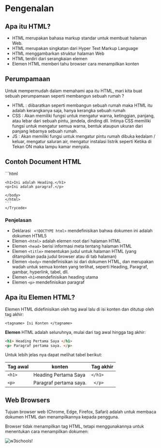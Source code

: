 # Pengenalan

## Apa itu HTML?
* HTML merupakan bahasa markup standar untuk membuat halaman Web.
* HTML merupakan singkatan dari Hyper Text Markup Language
* HTML menggambarkan struktur halaman Web
* HTML terdiri dari serangkaian elemen
* Elemen HTML memberi tahu browser cara menampilkan konten

## Perumpamaan 
Untuk mempermudah dalam memahami apa itu HTML, mari kita buat sebuah perumpamaan seperti membangun sebuah rumah ?
* HTML : diibaratkan seperti membangun sebuah rumah maka HTML itu adalah kerangkanya saja, hanya kerangka sebuah rumah
* CSS : Akan memiliki fungsi untuk mengatur warna, ketinggian, panjang, atau lebar dari sebuah pintu, jendela, dinding dll. Intinya CSS memiliki fungsi untuk mengatur semua warna, bentuk ataupun ukuran dari panjang lebarnya sebuah rumah.
* JS : Akan memiliki fungsi untuk mengatur pintu rumah dibuka kedalam / keluar, mengatur saluran air, mengatur instalasi listrik seperti Ketika di Tekan ON maka lampu kamar menyala.


## Contoh Document HTML

<div >
<Trycode code_source="https://www.w3schools.com/html/tryit.asp?filename=tryhtml_intro">
    ```html
    <!DOCTYPE html>
    <html>
    <head>
    <title>DOCUCODE</title>
    </head>
    <body>

    <h1>Ini adalah Heading.</h1>
    <p>Ini adalah paragraf.</p>

    </body>
    </html>
    ```
    </Trycode>
</div>

### Penjelasan
* Deklarasi ``` <!DOCTYPE html>``` mendefinisikan bahwa dokumen ini adalah dokumen HTML5
* Elemen ```<html>``` adalah elemen root dari halaman HTML
* Elemen  ``` <head> ``` berisi informasi meta tentang halaman HTML
* Elemen  ``` <title> ``` menentukan judul untuk halaman HTML (yang ditampilkan pada judul browser atau di tab halaman)
* Elemen ``` <body> ``` mendefinisikan isi dari dokumen HTML, dan merupakan wadah untuk semua konten yang terlihat, seperti Heading, Paragraf, gambar, hyperlink, tabel, dll.
* Elemen  ``` <h1> ```mendefinisikan heading utama
* Elemen  ``` <p> ``` mendefinisikan paragraf

## Apa itu Elemen HTML?
Elemen HTML didefinisikan oleh tag awal lalu di isi konten dan ditutup oleh tag akhir:

``` <tagname> Isi Konten </tagname> ```

**Elemen** HTML adalah seluruhnya, mulai dari tag awal hingga tag akhir:

```HTML 
<h1> Heading Pertama Saya </h1> 
<p> Paragraf pertama saya. </p> 
```

Untuk lebih jelas nya dapat melihat tabel berikut:

| Tag awal | konten     | Tag akhir |
|-----------|---------------------|---------|
| ```<h1>```      | Heading Pertama Saya     | ```</h1> ```  |
|``` <p> ```      | Paragraf pertama saya. |``` </p>```    |


## Web Browsers
Tujuan browser web (Chrome, Edge, Firefox, Safari) adalah untuk membaca dokumen HTML dan menampilkannya kepada pengguna.

Browser tidak menampilkan tag HTML, tetapi menggunakannya untuk menentukan cara menampilkan dokumen:

![w3schools!](/html/html_introduce.png "w3schools")


